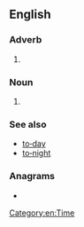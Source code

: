 {{also|tomorrow}}
==English==

===Adverb===
{{en-adv|-|head=[[to]]‐[[morrow]]}}

# {{archaic spelling of|tomorrow|lang=en}}

===Noun===
{{en-noun|head=[[to]]‐[[morrow]]}}

# {{archaic spelling of|tomorrow||lang=en}}

===See also===
* [[to‐day]]
* [[to‐night]]

===Anagrams===
* {{anagrams|en|moorwort|rootworm|wormroot}}

[[Category:en:Time]]